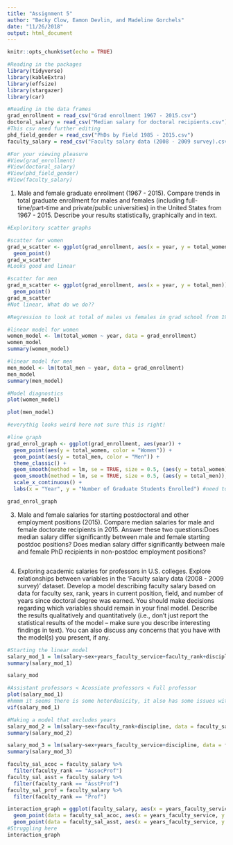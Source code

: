 ```yaml
---
title: "Assignment 5"
author: "Becky Clow, Eamon Devlin, and Madeline Gorchels"
date: "11/26/2018"
output: html_document
---
```


```r
knitr::opts_chunk$set(echo = TRUE)
```

```r
#Reading in the packages 
library(tidyverse)
library(kableExtra)
library(effsize)
library(stargazer)
library(car)

#Reading in the data frames
grad_enrollment = read_csv("Grad enrollment 1967 - 2015.csv")
doctoral_salary = read_csv("Median salary for doctoral recipients.csv")
#This csv need further editing 
phd_field_gender = read_csv("PhDs by Field 1985 - 2015.csv")
faculty_salary = read_csv("Faculty salary data (2008 - 2009 survey).csv")

#For your viewing pleasure 
#View(grad_enrollment)
#View(doctoral_salary)
#View(phd_field_gender)
#View(faculty_salary)
```

1) Male and female graduate enrollment (1967 - 2015). Compare trends in total graduate enrollment
for males and females (including full-time/part-time and private/public universities) in the United
States from 1967 - 2015. Describe your results statistically, graphically and in text.

```r
#Exploritory scatter graphs

#scatter for women
grad_w_scatter <- ggplot(grad_enrollment, aes(x = year, y = total_women)) +
  geom_point()
grad_w_scatter
#Looks good and linear

#scatter for men
grad_m_scatter <- ggplot(grad_enrollment, aes(x = year, y = total_men)) +
  geom_point()
grad_m_scatter
#Not linear, What do we do??
```

```r
#Regression to look at total of males vs females in grad school from 1967-2015

#linear model for women
women_model <- lm(total_women ~ year, data = grad_enrollment)
women_model
summary(women_model)

#linear model for men
men_model <- lm(total_men ~ year, data = grad_enrollment)
men_model
summary(men_model)

```

```r
#Model diagnostics
plot(women_model)

plot(men_model)

#everythig looks weird here not sure this is right!
```


```r
#line graph
grad_enrol_graph <- ggplot(grad_enrollment, aes(year)) +
  geom_point(aes(y = total_women, color = "Women")) +
  geom_point(aes(y = total_men, color = "Men")) +
  theme_classic() +
  geom_smooth(method = lm, se = TRUE, size = 0.5, (aes(y = total_women)), color = "turquoise") +
  geom_smooth(method = lm, se = TRUE, size = 0.5, (aes(y = total_men)), color = "orange") +
  scale_x_continuous() +
  labs(x = "Year", y = "Number of Graduate Students Enrolled") #need to fix ledgend and colors

grad_enrol_graph


```


3) Male and female salaries for starting postdoctoral and other employment positions (2015). Compare median salaries for male and female doctorate recipients in 2015. Answer these two questions:Does median salary differ significantly between male and female starting postdoc positions? Does median salary differ significantly between male and female PhD recipients in non-postdoc employment positions?


```r

```

4) Exploring academic salaries for professors in U.S. colleges. Explore relationships between variables in the ‘Faculty salary data (2008 - 2009 survey)’ dataset. Develop a model describing faculty salary based on data for faculty sex, rank, years in current position, field, and number of years since doctoral degree was earned. You should make decisions regarding which variables should remain in your final model. Describe the results qualitatively and quantitatively (i.e., don’t just report the statistical
results of the model – make sure you describe interesting findings in text). You can also discuss any concerns that you have with the model(s) you present, if any.

```r
#Starting the linear model 
salary_mod_1 = lm(salary~sex+years_faculty_service+faculty_rank+discipline, data = faculty_salary)
summary(salary_mod_1)

salary_mod
```

```r
#Assistant professors < Acossiate professors < Full professor
plot(salary_mod_1)
#hmmm it seems there is some heterdasicity, it also has some issues with residual normality 
vif(salary_mod_1)
```

```r
#Making a model that excludes years
salary_mod_2 = lm(salary~sex+faculty_rank+discipline, data = faculty_salary)
summary(salary_mod_2)
```

```r
salary_mod_3 = lm(salary~sex+years_faculty_service+discipline, data = faculty_salary)
summary(salary_mod_3)
```
```r
faculty_sal_acoc = faculty_salary %>% 
  filter(faculty_rank == "AssocProf")
faculty_sal_asst = faculty_salary %>% 
  filter(faculty_rank == "AsstProf")
faculty_sal_prof = faculty_salary %>% 
  filter(faculty_rank == "Prof")

interaction_graph = ggplot(faculty_salary, aes(x = years_faculty_service, y = salary)+
  geom_point(data = faculty_sal_acoc, aes(x = years_faculty_service, y = salary))+
  geom_point(data = faculty_sal_asst, aes(x = years_faculty_service, y = salary))
#Struggling here
interaction_graph
```


